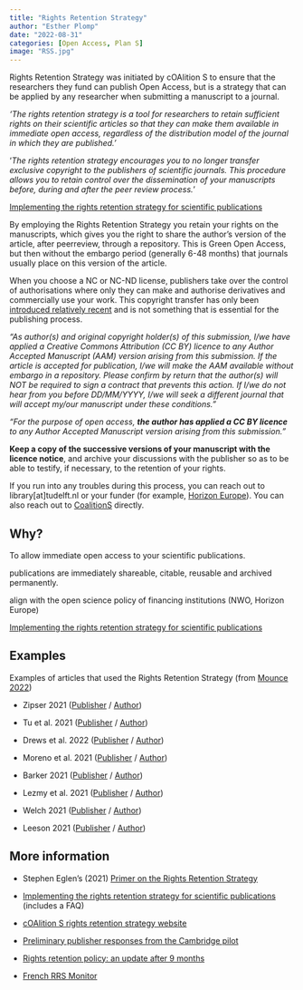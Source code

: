 ```yaml
---
title: "Rights Retention Strategy"
author: "Esther Plomp"
date: "2022-08-31"
categories: [Open Access, Plan S]
image: "RSS.jpg"
---
```


Rights Retention Strategy was initiated by cOAlition S to ensure that the researchers they fund can publish Open Access, but is a strategy that can be applied by any researcher when submitting a manuscript to a journal.

::: callout-note
*'The rights retention strategy is a tool for researchers to retain sufficient rights on their scientific articles so that they can make them available in immediate open access, regardless of the distribution model of the journal in which they are published.'*

'*The rights retention strategy encourages you to no longer transfer exclusive copyright to the publishers of scientific journals. This procedure allows you to retain control over the dissemination of your manuscripts before, during and after the peer review process.*'

[Implementing the rights retention strategy for scientific publications](https://www.ouvrirlascience.fr/implementing-the-rights-retention-strategy-for-scientific-publications/)
:::

By employing the Rights Retention Strategy you retain your rights on the manuscripts, which gives you the right to share the author's version of the article, after peerreview, through a repository. This is Green Open Access, but then without the embargo period (generally 6-48 months) that journals usually place on this version of the article.

When you choose a NC or NC-ND license, publishers take over the control of authorisations where only they can make and authorise derivatives and commercially use your work. This copyright transfer has only been [introduced relatively recent](https://blogs.lse.ac.uk/impactofsocialsciences/2019/06/03/what-the-history-of-copyright-in-academic-publishing-tells-us-about-open-research/) and is not something that is essential for the publishing process.

*"As author(s) and original copyright holder(s) of this submission, I/we have applied a Creative Commons Attribution (CC BY) licence to any Author Accepted Manuscript (AAM) version arising from this submission. If the article is accepted for publication, I/we will make the AAM available without embargo in a repository. Please confirm by return that the author(s) will NOT be required to sign a contract that prevents this action. If I/we do not hear from you before DD/MM/YYYY, I/we will seek a different journal that will accept my/our manuscript under these conditions."*

*"For the purpose of open access, **the author has applied a CC BY licence** to any Author Accepted Manuscript version arising from this submission."*

**Keep a copy of the successive versions of your manuscript with the licence notice**, and archive your discussions with the publisher so as to be able to testify, if necessary, to the retention of your rights.

If you run into any troubles during this process, you can reach out to library\[at\]tudelft.nl or your funder (for example, [Horizon Europe](https://ec.europa.eu/info/research-and-innovation/contact/research-enquiry-service_en)). You can also reach out to [CoalitionS](info@coalition-s.org) directly.

## Why?

::: callout-note
To allow immediate open access to your scientific publications.

publications are immediately shareable, citable, reusable and archived permanently.

align with the open science policy of financing institutions (NWO, Horizon Europe)

[Implementing the rights retention strategy for scientific publications](https://www.ouvrirlascience.fr/implementing-the-rights-retention-strategy-for-scientific-publications/)
:::

## Examples

Examples of articles that used the Rights Retention Strategy (from [Mounce 2022](https://doi.org/10.5281/zenodo.7030990))

-   Zipser 2021 ([Publisher](https://doi.org/10.19272%2F202020501003) / [Author](https://www.ncbi.nlm.nih.gov/pmc/articles/PMC7610590/))

-   Tu et al. 2021 ([Publisher](https://doi.org/10.1177/14644207211010836) / [Author](https://aran.library.nuigalway.ie/handle/10379/16760))

-   Drews et al. 2022 ([Publisher](https://doi.org/10.1038/s41586-022-04789-9) / [Author](https://europepmc.org/article/MED/35705807))

-   Moreno et al. 2021 ([Publisher](https://doi.org/10.1038/s41388-021-01748-y) / [Author](https://europepmc.org/article/MED/33742126))

-   Barker 2021 ([Publisher](https://doi.org/10.1002/mdc3.13314) / [Author](https://europepmc.org/article/MED/34765685))

-   Lezmy et al. 2021 ([Publisher](https://doi.org/10.1016/j.neuropharm.2021.108727) / [Author](https://discovery.ucl.ac.uk/id/eprint/10131970/))

-   Welch 2021 ([Publisher](https://doi.org/10.1080/01459740.2021.1961247) / [Author](https://europepmc.org/article/MED/34383573))

-   Leeson 2021 ([Publisher](https://doi.org/10.1021/acs.jmedchem.1c00416) / [Author](https://europepmc.org/article/MED/33983732))

## **More information**

-   Stephen Eglen's (2021) [Primer on the Rights Retention Strategy](http://doi.org/10.5281/zenodo.4668132)

-   [Implementing the rights retention strategy for scientific publications](https://www.ouvrirlascience.fr/implementing-the-rights-retention-strategy-for-scientific-publications/) (includes a FAQ)

-   [cOAlition S rights retention strategy website](https://www.coalition-s.org/resources/rights-retention-strategy/)

-   [Preliminary publisher responses from the Cambridge pilot](https://unlockingresearch-blog.lib.cam.ac.uk/?p=3361)

-   [Rights retention policy: an update after 9 months](https://libraryblogs.is.ed.ac.uk/openscholarship/2022/10/14/rights-retention-policy-an-update-after-9-months/)

-   [French RRS Monitor](https://ml4rrieu.github.io/rrs/)
